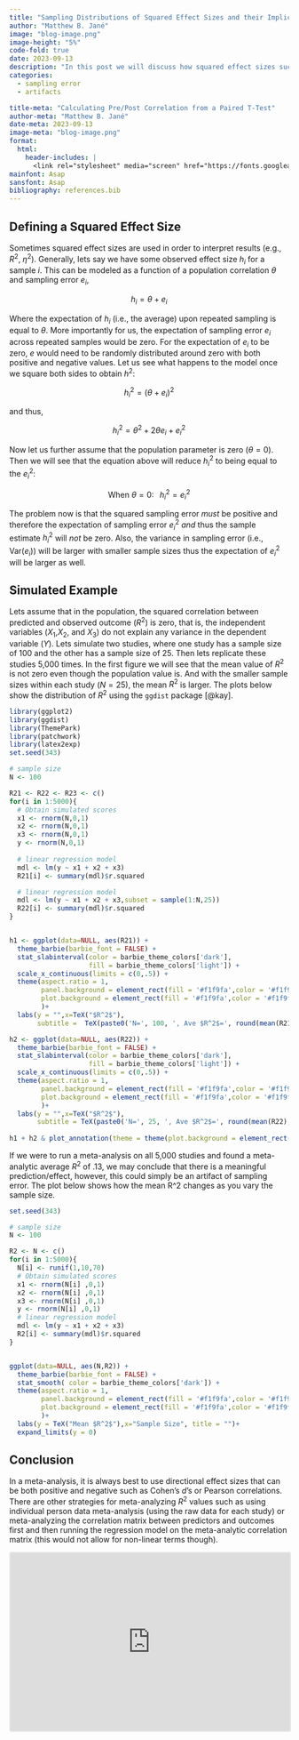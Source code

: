 ```yaml
---
title: "Sampling Distributions of Squared Effect Sizes and their Implication for Meta-Analysis"
author: "Matthew B. Jané"
image: "blog-image.png"
image-height: "5%"
code-fold: true
date: 2023-09-13
description: "In this post we will discuss how squared effect sizes such as $\\eta^2$ and $R^2$ are distributed and the implications of this when conducting a meta-analysis"
categories:
  - sampling error
  - artifacts

title-meta: "Calculating Pre/Post Correlation from a Paired T-Test"
author-meta: "Matthew B. Jané"
date-meta: 2023-09-13
image-meta: "blog-image.png"
format:
  html:
    header-includes: |
      <link rel="stylesheet" media="screen" href="https://fonts.googleapis.com/css?family=Asap" type="text/css"/>
mainfont: Asap
sansfont: Asap
bibliography: references.bib
---
```


## Defining a Squared Effect Size

Sometimes squared effect sizes are used in order to interpret results (e.g., $R^2$, $\eta^2$). Generally, lets say we have some observed effect size $h_i$ for a sample $i$. This can be modeled as a function of a population correlation $\theta$ and sampling error $e_i$,

$$
h_i = \theta + e_i
$$

Where the expectation of $h_i$ (i.e., the average) upon repeated sampling is equal to $\theta$. More importantly for us, the expectation of sampling error $e_i$ across repeated samples would be zero. For the expectation of $e_i$ to be zero, $e$ would need to be randomly distributed around zero with both positive and negative values. Let us see what happens to the model once we square both sides to obtain $h^2$:

$$
h^2_i = (\theta + e_i)^2
$$

and thus,

$$
h^2_i = \theta^2 + 2\theta e_i + e_i^2
$$

Now let us further assume that the population parameter is zero ($\theta=0$). Then we will see that the equation above will reduce $h_i^2$ to being equal to the $e_i^2$:

$$
\text{When }\theta=0:\;\;\; h^2_i = e_i^2
$$

The problem now is that the squared sampling error *must* be positive and therefore the expectation of sampling error $e_i^2$ *and* thus the sample estimate $h_i^2$ will *not* be zero. Also, the variance in sampling error (i.e., $\text{Var}(e_i)$) will be larger with smaller sample sizes thus the expectation of $e^2_i$ will be larger as well.

## Simulated Example

Lets assume that in the population, the squared correlation between predicted and observed outcome ($R^2$) is zero, that is, the independent variables ($X_1$,$X_2$, and $X_3$) do not explain any variance in the dependent variable ($Y$). Lets simulate two studies, where one study has a sample size of 100 and the other has a sample size of 25. Then lets replicate these studies 5,000 times. In the first figure we will see that the mean value of $R^2$ is not zero even though the population value is. And with the smaller sample sizes within each study ($N = 25$), the mean $R^2$ is larger. The plots below show the distribution of $R^2$ using the `ggdist` package [@kay].

```r
library(ggplot2)
library(ggdist)
library(ThemePark)
library(patchwork)
library(latex2exp)
set.seed(343)

# sample size
N <- 100

R21 <- R22 <- R23 <- c()
for(i in 1:5000){
  # Obtain simulated scores
  x1 <- rnorm(N,0,1)
  x2 <- rnorm(N,0,1)
  x3 <- rnorm(N,0,1)
  y <- rnorm(N,0,1)
  
  # linear regression model
  mdl <- lm(y ~ x1 + x2 + x3)
  R21[i] <- summary(mdl)$r.squared

  # linear regression model
  mdl <- lm(y ~ x1 + x2 + x3,subset = sample(1:N,25))
  R22[i] <- summary(mdl)$r.squared
}


h1 <- ggplot(data=NULL, aes(R21)) + 
  theme_barbie(barbie_font = FALSE) +
  stat_slabinterval(color = barbie_theme_colors['dark'], 
                    fill = barbie_theme_colors['light']) +
  scale_x_continuous(limits = c(0,.5)) +
  theme(aspect.ratio = 1, 
        panel.background = element_rect(fill = '#f1f9fa',color = '#f1f9fa'),
        plot.background = element_rect(fill = '#f1f9fa',color = '#f1f9fa'),
        )+
  labs(y = "",x=TeX("$R^2$"), 
       subtitle =  TeX(paste0('N=', 100, ', Ave $R^2$=', round(mean(R21),2))))

h2 <- ggplot(data=NULL, aes(R22)) + 
  theme_barbie(barbie_font = FALSE) +
  stat_slabinterval(color = barbie_theme_colors['dark'], 
                    fill = barbie_theme_colors['light']) +
  scale_x_continuous(limits = c(0,.5)) +
  theme(aspect.ratio = 1, 
        panel.background = element_rect(fill = '#f1f9fa',color = '#f1f9fa'),
        plot.background = element_rect(fill = '#f1f9fa',color = '#f1f9fa'),
        )+
  labs(y = "",x=TeX("$R^2$"), 
       subtitle = TeX(paste0('N=', 25, ', Ave $R^2$=', round(mean(R22),2))))
  
h1 + h2 & plot_annotation(theme = theme(plot.background = element_rect(color="#f1f9fa",fill ="#f1f9fa")))

```

If we were to run a meta-analysis on all 5,000 studies and found a meta-analytic average $R^2$ of .13, we may conclude that there is a meaningful prediction/effect, however, this could simply be an artifact of sampling error. The plot below shows how the mean R\^2 changes as you vary the sample size.

```r
set.seed(343)

# sample size
N <- 100

R2 <- N <- c()
for(i in 1:5000){
  N[i] <- runif(1,10,70)
  # Obtain simulated scores
  x1 <- rnorm(N[i] ,0,1)
  x2 <- rnorm(N[i] ,0,1)
  x3 <- rnorm(N[i] ,0,1)
  y <- rnorm(N[i] ,0,1)
  # linear regression model
  mdl <- lm(y ~ x1 + x2 + x3)
  R2[i] <- summary(mdl)$r.squared
}


ggplot(data=NULL, aes(N,R2)) + 
  theme_barbie(barbie_font = FALSE) +
  stat_smooth( color = barbie_theme_colors['dark']) + 
  theme(aspect.ratio = 1, 
        panel.background = element_rect(fill = '#f1f9fa',color = '#f1f9fa'),
        plot.background = element_rect(fill = '#f1f9fa',color = '#f1f9fa'),
        )+
  labs(y = TeX("Mean $R^2$"),x="Sample Size", title = "")+ 
  expand_limits(y = 0)


```

## Conclusion

In a meta-analysis, it is always best to use directional effect sizes that can be both positive and negative such as Cohen's $d$'s or Pearson correlations. There are other strategies for meta-analyzing $R^2$ values such as using individual person data meta-analysis (using the raw data for each study) or meta-analyzing the correlation matrix between predictors and outcomes first and then running the regression model on the meta-analytic correlation matrix (this would not allow for non-linear terms though).

<iframe src="https://embeds.beehiiv.com/f3ffd81a-4723-4419-bb1d-afc8af3bac36" data-test-id="beehiiv-embed" width="100%" height="320" frameborder="0" scrolling="no" style="border-radius: 4px; border: 2px solid #e5e7eb; margin: 0; background-color: transparent;">

</iframe>
